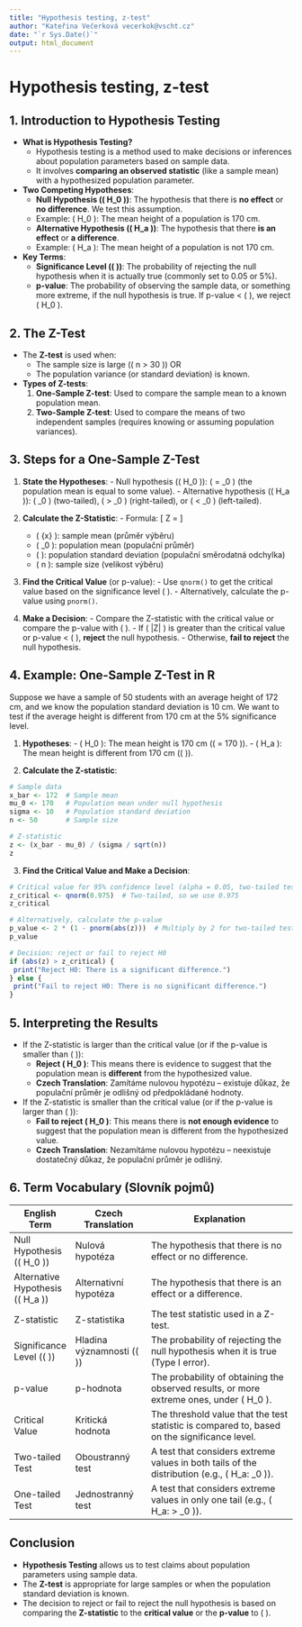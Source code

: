 ```yaml
---
title: "Hypothesis testing, z-test"
author: "Kateřina Večerková vecerkok@vscht.cz"
date: "`r Sys.Date()`"
output: html_document
---
```


# Hypothesis testing, z-test

## 1. **Introduction to Hypothesis Testing**
  - **What is Hypothesis Testing?**
    - Hypothesis testing is a method used to make decisions or inferences about population parameters based on sample data.
    - It involves **comparing an observed statistic** (like a sample mean) with a hypothesized population parameter.

  - **Two Competing Hypotheses**:
    - **Null Hypothesis (\( H_0 \))**: The hypothesis that there is **no effect** or **no difference**. We test this assumption.
     - Example: \( H_0 \): The mean height of a population is 170 cm.
    - **Alternative Hypothesis (\( H_a \))**: The hypothesis that there **is an effect** or **a difference**.
     - Example: \( H_a \): The mean height of a population is not 170 cm.

  - **Key Terms**:
    - **Significance Level (\( \alpha \))**: The probability of rejecting the null hypothesis when it is actually true (commonly set to 0.05 or 5%).
    - **p-value**: The probability of observing the sample data, or something more extreme, if the null hypothesis is true. If p-value < \( \alpha \), we reject \( H_0 \).

## 2. **The Z-Test**

  - The **Z-test** is used when:
    - The sample size is large (\( n > 30 \)) OR
    - The population variance (or standard deviation) is known.

  - **Types of Z-tests**:
    1. **One-Sample Z-test**: Used to compare the sample mean to a known population mean.
    2. **Two-Sample Z-test**: Used to compare the means of two independent samples (requires knowing or assuming population variances).

## 3. **Steps for a One-Sample Z-Test**

  1. **State the Hypotheses**:
    - Null hypothesis (\( H_0 \)): \( \mu = \mu_0 \) (the population mean is equal to some value).
    - Alternative hypothesis (\( H_a \)): \( \mu \neq \mu_0 \) (two-tailed), \( \mu > \mu_0 \) (right-tailed), or \( \mu < \mu_0 \) (left-tailed).

  2. **Calculate the Z-Statistic**:
    - Formula:
    \[
    Z = \frac{\bar{x} - \mu_0}{\frac{\sigma}{\sqrt{n}}}
    \]
      - \( \bar{x} \): sample mean (průměr výběru)
      - \( \mu_0 \): population mean (populační průměr)
      - \( \sigma \): population standard deviation (populační směrodatná odchylka)
      - \( n \): sample size (velikost výběru)

  3. **Find the Critical Value** (or p-value):
    - Use `qnorm()` to get the critical value based on the significance level \( \alpha \).
    - Alternatively, calculate the p-value using `pnorm()`.

  4. **Make a Decision**:
    - Compare the Z-statistic with the critical value or compare the p-value with \( \alpha \).
    - If \( |Z| \) is greater than the critical value or p-value < \( \alpha \), **reject** the null hypothesis.
    - Otherwise, **fail to reject** the null hypothesis.

## 4. **Example: One-Sample Z-Test in R**

Suppose we have a sample of 50 students with an average height of 172 cm, and we know the population standard deviation is 10 cm. We want to test if the average height is different from 170 cm at the 5% significance level.

  1. **Hypotheses**:
    - \( H_0 \): The mean height is 170 cm (\( \mu = 170 \)).
    - \( H_a \): The mean height is different from 170 cm (\( \mu \neq 170 \)).

  2. **Calculate the Z-statistic**:
```r
# Sample data
x_bar <- 172  # Sample mean
mu_0 <- 170   # Population mean under null hypothesis
sigma <- 10   # Population standard deviation
n <- 50       # Sample size

# Z-statistic
z <- (x_bar - mu_0) / (sigma / sqrt(n))
z
```

  3. **Find the Critical Value and Make a Decision**:
```r
# Critical value for 95% confidence level (alpha = 0.05, two-tailed test)
z_critical <- qnorm(0.975)  # Two-tailed, so we use 0.975
z_critical

# Alternatively, calculate the p-value
p_value <- 2 * (1 - pnorm(abs(z)))  # Multiply by 2 for two-tailed test
p_value

# Decision: reject or fail to reject H0
if (abs(z) > z_critical) {
 print("Reject H0: There is a significant difference.")
} else {
 print("Fail to reject H0: There is no significant difference.")
}
```

## 5. **Interpreting the Results**
  - If the Z-statistic is larger than the critical value (or if the p-value is smaller than \( \alpha \)):
    - **Reject \( H_0 \)**: This means there is evidence to suggest that the population mean is **different** from the hypothesized value.
    - **Czech Translation**: Zamítáme nulovou hypotézu – existuje důkaz, že populační průměr je odlišný od předpokládané hodnoty.
   
  - If the Z-statistic is smaller than the critical value (or if the p-value is larger than \( \alpha \)):
    - **Fail to reject \( H_0 \)**: This means there is **not enough evidence** to suggest that the population mean is different from the hypothesized value.
    - **Czech Translation**: Nezamítáme nulovou hypotézu – neexistuje dostatečný důkaz, že populační průměr je odlišný.

## 6. **Term Vocabulary (Slovník pojmů)**

| **English Term**              | **Czech Translation**                        | **Explanation**                                                                            |
|-------------------------------|----------------------------------------------|--------------------------------------------------------------------------------------------|
| Null Hypothesis (\( H_0 \))    | Nulová hypotéza                             | The hypothesis that there is no effect or no difference.                                   |
| Alternative Hypothesis (\( H_a \)) | Alternativní hypotéza                  | The hypothesis that there is an effect or a difference.                                    |
| Z-statistic                    | Z-statistika                                | The test statistic used in a Z-test.                                                       |
| Significance Level (\( \alpha \)) | Hladina významnosti (\( \alpha \))        | The probability of rejecting the null hypothesis when it is true (Type I error).            |
| p-value                        | p-hodnota                                   | The probability of obtaining the observed results, or more extreme ones, under \( H_0 \).   |
| Critical Value                 | Kritická hodnota                            | The threshold value that the test statistic is compared to, based on the significance level.|
| Two-tailed Test                | Oboustranný test                           | A test that considers extreme values in both tails of the distribution (e.g., \( H_a: \mu \neq \mu_0 \)). |
| One-tailed Test                | Jednostranný test                           | A test that considers extreme values in only one tail (e.g., \( H_a: \mu > \mu_0 \)).       |

## Conclusion
  - **Hypothesis Testing** allows us to test claims about population parameters using sample data.
  - The **Z-test** is appropriate for large samples or when the population standard deviation is known.
  - The decision to reject or fail to reject the null hypothesis is based on comparing the **Z-statistic** to the **critical value** or the **p-value** to \( \alpha \).